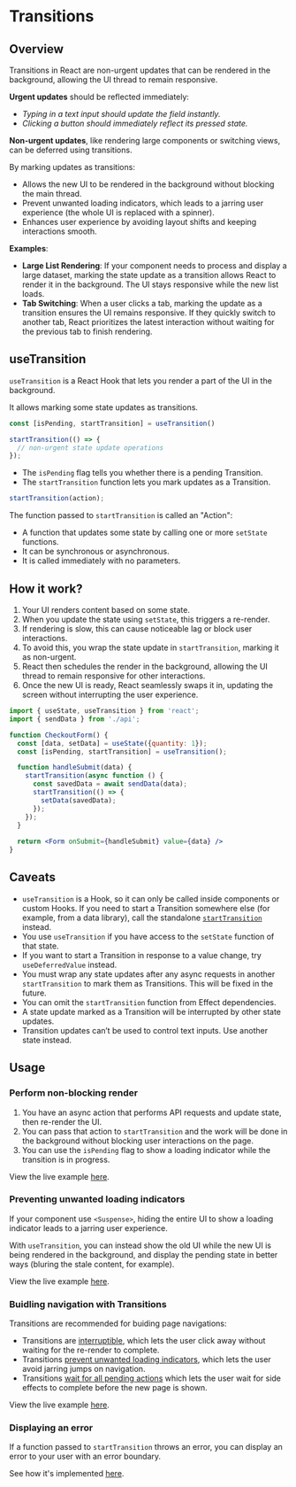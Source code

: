 # Transitions

## Overview

Transitions in React are non-urgent updates that can be rendered in the background, allowing the UI thread to remain responsive.

**Urgent updates** should be reflected immediately:
- *Typing in a text input should update the field instantly.*
- *Clicking a button should immediately reflect its pressed state.*

**Non-urgent updates**, like rendering large components or switching views, can be deferred using transitions.

By marking updates as transitions:
- Allows the new UI to be rendered in the background without blocking the main thread.
- Prevent unwanted loading indicators, which leads to a jarring user experience (the whole UI is replaced with a spinner).
- Enhances user experience by avoiding layout shifts and keeping interactions smooth.

**Examples**:
- **Large List Rendering**: If your component needs to process and display a large dataset, marking the state update as a transition allows React to render it in the background. The UI stays responsive while the new list loads.
- **Tab Switching**: When a user clicks a tab, marking the update as a transition ensures the UI remains responsive. If they quickly switch to another tab, React prioritizes the latest interaction without waiting for the previous tab to finish rendering.


## useTransition

`useTransition` is a React Hook that lets you render a part of the UI in the background.

It allows marking some state updates as transitions.

```js
const [isPending, startTransition] = useTransition()

startTransition(() => {
  // non-urgent state update operations
});
```
- The `isPending` flag tells you whether there is a pending Transition.
- The `startTransition` function lets you mark updates as a Transition.

```js
startTransition(action);
```

The function passed to `startTransition` is called an "Action":
- A function that updates some state by calling one or more `setState` functions.
- It can be synchronous or asynchronous.
- It is called immediately with no parameters.


## How it work?

1. Your UI renders content based on some state.
2. When you update the state using `setState`, this triggers a re-render.
3. If rendering is slow, this can cause noticeable lag or block user interactions.
4. To avoid this, you wrap the state update in `startTransition`, marking it as non-urgent.
5. React then schedules the render in the background, allowing the UI thread to remain responsive for other interactions.
6. Once the new UI is ready, React seamlessly swaps it in, updating the screen without interrupting the user experience.

```jsx
import { useState, useTransition } from 'react';
import { sendData } from './api';

function CheckoutForm() {
  const [data, setData] = useState({quantity: 1});
  const [isPending, startTransition] = useTransition();

  function handleSubmit(data) {
    startTransition(async function () {
      const savedData = await sendData(data);
      startTransition(() => {
        setData(savedData);
      });
    });
  }
  
  return <Form onSubmit={handleSubmit} value={data} />
}
```


## Caveats

- `useTransition` is a Hook, so it can only be called inside components or custom Hooks. If you need to start a Transition somewhere else (for example, from a data library), call the standalone [`startTransition`](https://react.dev/reference/react/startTransition) instead.
- You use `useTransition` if you have access to the `setState` function of that state.
- If you want to start a Transition in response to a value change, try `useDeferredValue` instead.
- You must wrap any state updates after any async requests in another `startTransition` to mark them as Transitions. This will be fixed in the future.
- You can omit the `startTransition` function from Effect dependencies.
- A state update marked as a Transition will be interrupted by other state updates.
- Transition updates can’t be used to control text inputs. Use another state instead.


## Usage

### Perform non-blocking render

1. You have an async action that performs API requests and update state, then re-render the UI.
2. You can pass that action to `startTransition` and the work will be done in the background without blocking user interactions on the page.
3. You can use the `isPending` flag to show a loading indicator while the transition is in progress.

View the live example [here](https://react.dev/reference/react/useTransition#perform-non-blocking-updates-with-actions).


### Preventing unwanted loading indicators

If your component use `<Suspense>`, hiding the entire UI to show a loading indicator leads to a jarring user experience.

With `useTransition`, you can instead show the old UI while the new UI is being rendered in the background, and display the pending state in better ways (bluring the stale content, for example).

View the live example [here](https://react.dev/reference/react/useTransition#preventing-unwanted-loading-indicators).


### Buidling navigation with Transitions

Transitions are recommended for buiding page navigations:

- Transitions are [interruptible](https://react.dev/reference/react/useTransition#marking-a-state-update-as-a-non-blocking-transition), which lets the user click away without waiting for the re-render to complete.
- Transitions [prevent unwanted loading indicators](https://react.dev/reference/react/useTransition#preventing-unwanted-loading-indicators), which lets the user avoid jarring jumps on navigation.
- Transitions [wait for all pending actions](https://react.dev/reference/react/useTransition#perform-non-blocking-updates-with-actions) which lets the user wait for side effects to complete before the new page is shown.

View the live example [here](https://react.dev/reference/react/useTransition#building-a-suspense-enabled-router).


### Displaying an error

If a function passed to `startTransition` throws an error, you can display an error to your user with an error boundary.

See how it's implemented [here](https://react.dev/reference/react/useTransition#displaying-an-error-to-users-with-error-boundary).
